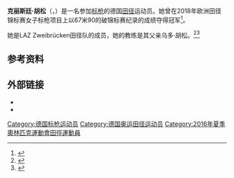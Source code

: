 '''克丽斯廷·胡松'''（{{lang-de|Christin Hussong}}，{{bd|1994年|3月17日||}}）是一名参加[[标枪|标枪]]的德国[[田径|田径]]运动员。她曾在2018年欧洲田径锦标赛女子标枪项目上以67米90的破锦标赛纪录的成绩夺得冠军<ref>{{cite web|url=https://www.dw.com/en/germanys-christin-hussong-sets-javelin-record-at-european-championships/a-45042932|title=Germany's Christin Hussong sets javelin record at European Championships|publisher=Deutsche Welle|date=2018-08-10|archiveurl=https://web.archive.org/web/20180811000021/https://www.dw.com/en/germanys-christin-hussong-sets-javelin-record-at-european-championships/a-45042932|archivedate=2018-08-11|accessdate=2020-09-11|dead-url=no}}</ref>。

她是LAZ Zweibrücken田径队的成员，她的教练是其父亲乌多·胡松。<ref name="laz">{{cite web |url=http://www.laz.de/athleten/christin-hussong |title=Christin Hussong |publisher=LAZ Zweibrücken |accessdate=2015-07-22 |archive-url=https://web.archive.org/web/20190508061423/http://www.laz.de/athleten/christin-hussong |archive-date=2019-05-08 |dead-url=no }}</ref><ref>{{cite web |url=http://www.pfaelzischer-merkur.de/titelseite/aufmacher/Aufmacher-Zweibruecken-Speerwurf;art27803,4865227 |date=2013-07-18 |accessdate=2015-07-22 |author=Kissel, Svenja |title=LAZ-Speerwerferin Christin Hussong startet bei der U20-EM in Rieti |publisher=Pfälzischer Merkur |archive-url=https://web.archive.org/web/20150723043718/http://www.pfaelzischer-merkur.de/titelseite/aufmacher/Aufmacher-Zweibruecken-Speerwurf;art27803,4865227 |archive-date=2015-07-23 |dead-url=no }}</ref>

==参考资料==
{{reflist}}

==外部链接==
* {{Official website|http://christinhussong.de}}
* {{IOC profile|christin-hussong}}

{{Authority control}}

{{DEFAULTSORT:Hussong, Christin}}
[[Category:德国标枪运动员|Category:德国标枪运动员]]
[[Category:德国奥运田径运动员|Category:德国奥运田径运动员]]
[[Category:2016年夏季奧林匹克運動會田徑運動員|Category:2016年夏季奧林匹克運動會田徑運動員]]

{{德国体育人物小作品}}